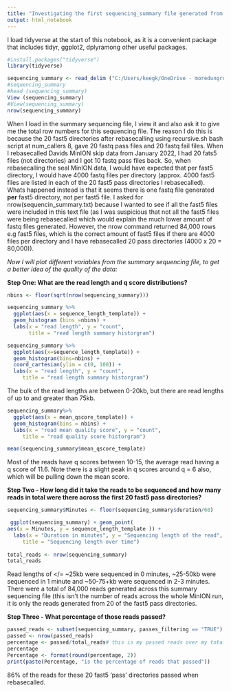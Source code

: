 ```yaml
---
title: "Investigating the first sequencing_summary file generated from my recursive.sh bash script on the first 20 fast5 pass directories (each containing approx. 4000 fast5 files)"
output: html_notebook
---
```


I load tidyverse at the start of this notebook, as it is a convenient package that includes tidyr, ggplot2, dplyramong other useful packages.

```r
#install.packages("tidyverse")
library(tidyverse)
```

```r
sequencing_summary <- read_delim ("C:/Users/keegk/OneDrive - moredungroup/Karen Keegan/Training/Bioinformatics/Training with Nick/Seal MinION data/Seal_MinION/1_20_recursive.sh_num_callers8/1_20_num_callers_8/sequencing_summary.txt")
#sequencing_summary
#head (sequencing_summary)
View (sequencing_summary)
#View(sequencing_summary)
nrow(sequencing_summary)
```
 When I load in the summary sequencing file, I view it and also ask it to give me the total row numbers for this sequencing file. The reason I do this is because the 20 fast5 directories after rebasecalling using recursive.sh bash script at num_callers 8, gave 20 fastq pass files and 20 fastq fail files. When I rebasecalled Davids MinION skip data from January 2022, I had 20 fats5 files (not directories) and I got 10 fastq pass files back. So, when rebasecalling the seal MinION data, I would have expected that per fast5 directory, I would have 4000 fastq files per directory (approx. 4000 fast5 files are listed in each of the 20 fast5 pass directories I rebasecalled). Whats happened instead is that it seems there is one fastq file generated **per** fast5 directory, not per fast5 file. I asked for nrow(sequencin_summary.txt) because I wanted to see if all the fast5 files were included in this text file (as I was suspicious that not all the fast5 files were being rebasecalled which would explain the much lower amount of fastq files generated. However, the nrow command returned 84,000 rows e.g fast5 files, which is the  correct amount of fast5 files if there are 4000 files per directory and I have rebasecalled 20 pass directories (4000 x 20 = 80,000)).
 
 
 
 
*Now I will plot different variables from the summary sequencing file, to get a better idea of the quality of the data:*

**Step One: What are the read length and q score distributions?**
 
```r
nbins <- floor(sqrt(nrow(sequencing_summary)))

sequencing_summary %>%
  ggplot(aes(x = sequence_length_template)) +
  geom_histogram (bins =nbins) +
  labs(x = "read length", y = "count",
       title = "read length summary historgram")

sequencing_summary %>%
  ggplot(aes(x=sequence_length_template)) +
  geom_histogram(bins=nbins) +
  coord_cartesian(ylim = c(0, 100)) +
  labs(x = "read length", y = "count",
     title = "read length summary historgram")
```
The bulk of the read lengths are between 0-20kb, but there are read lengths of up to and greater than 75kb.

```r
sequencing_summary%>% 
  ggplot(aes(x = mean_qscore_template)) +
  geom_histogram(bins = nbins) +
  labs(x = "read mean quality score", y = "count",
     title = "read quality score historgram")

mean(sequencing_summary$mean_qscore_template)
```

Most of the reads have q scores between 10-15, the average read having a q score of 11.6. Note there is a slight peak in q scores around q = 6 also, which will be pulling down the mean score.

**Step Two - How long did it take the reads to be sequenced and how many reads in total were there across the first 20 fast5 pass directories?**

```r
sequencing_summary$Minutes <- floor(sequencing_summary$duration/60)

 ggplot(sequencing_summary) + geom_point(
aes(x = Minutes, y = sequence_length_template )) +
  labs(x = "Duration in minutes", y = "Sequencing length of the read",
     title = "Sequencing length over time")
 
total_reads <- nrow(sequencing_summary)
total_reads
```

Read lengths of </= ~25kb were sequenced in 0 minutes, ~25-50kb were sequenced in 1 minute and ~50-75+kb were sequenced in 2-3 minutes. There were a total of 84,000 reads generated across this summary sequencing file (this isn't the number of reads across the whole MinION run, it is only the reads generated from 20 of the fast5 pass directories.

**Step Three - What percentage of those reads passed?**
```r
passed_reads <- subset(sequencing_summary, passes_filtering == "TRUE")
passed <- nrow(passed_reads)
percentage <- passed/total_reads# this is my passed reads over my total reads
percentage
Percentage <- format(round(percentage, 2))
print(paste(Percentage, "is the percentage of reads that passed"))
```
86% of the reads for these 20 fast5 'pass' directories passed when rebasecalled.






